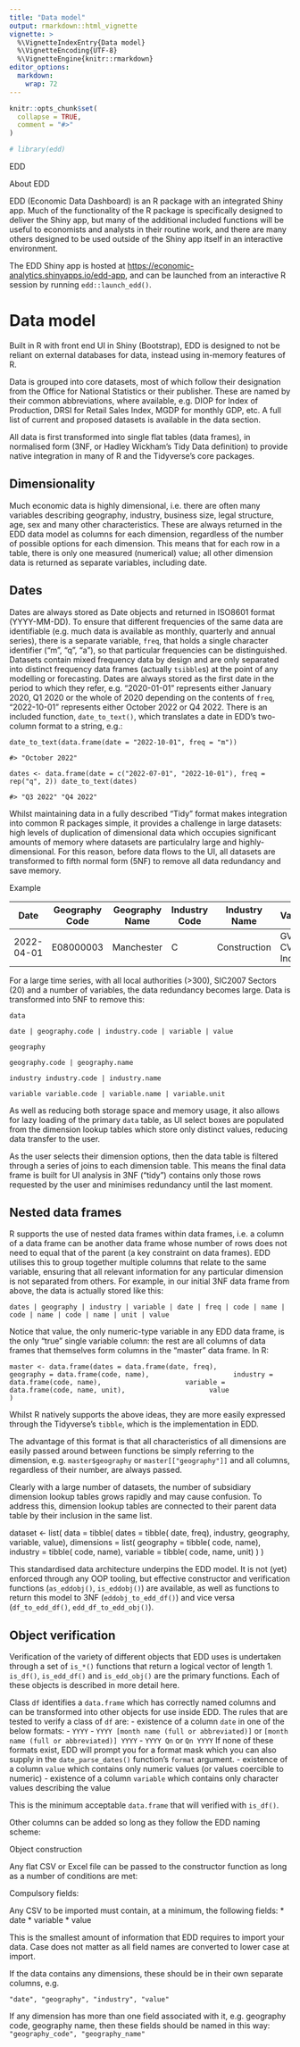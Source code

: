 ```yaml
---
title: "Data model"
output: rmarkdown::html_vignette
vignette: >
  %\VignetteIndexEntry{Data model}
  %\VignetteEncoding{UTF-8}
  %\VignetteEngine{knitr::rmarkdown}
editor_options: 
  markdown: 
    wrap: 72
---
```


```r
knitr::opts_chunk$set(
  collapse = TRUE,
  comment = "#>"
)
```

```r
# library(edd)
```

EDD

About EDD

EDD (Economic Data Dashboard) is an R package with an integrated Shiny
app. Much of the functionality of the R package is specifically designed
to deliver the Shiny app, but many of the additional included functions
will be useful to economists and analysts in their routine work, and
there are many others designed to be used outside of the Shiny app
itself in an interactive environment.

The EDD Shiny app is hosted at
<https://economic-analytics.shinyapps.io/edd-app>, and can be launched
from an interactive R session by running `edd::launch_edd()`.

# Data model

Built in R with front end UI in Shiny (Bootstrap), EDD is designed to
not be reliant on external databases for data, instead using in-memory
features of R.

Data is grouped into core datasets, most of which follow their
designation from the Office for National Statistics or their publisher.
These are named by their common abbreviations, where available, e.g.
DIOP for Index of Production, DRSI for Retail Sales Index, MGDP for
monthly GDP, etc. A full list of current and proposed datasets is
available in the data section.

All data is first transformed into single flat tables (data frames), in
normalised form (3NF, or Hadley Wickham's Tidy Data definition) to
provide native integration in many of R and the Tidyverse's core
packages.

## Dimensionality

Much economic data is highly dimensional, i.e. there are often many
variables describing geography, industry, business size, legal
structure, age, sex and many other characteristics. These are always
returned in the EDD data model as columns for each dimension, regardless
of the number of possible options for each dimension. This means that
for each row in a table, there is only one measured (numerical) value;
all other dimension data is returned as separate variables, including
date.

## Dates

Dates are always stored as Date objects and returned in ISO8601 format
(YYYY-MM-DD). To ensure that different frequencies of the same data are
identifiable (e.g. much data is available as monthly, quarterly and
annual series), there is a separate variable, `freq`, that holds a
single character identifier ("m", "q", "a"), so that particular
frequencies can be distinguished. Datasets contain mixed frequency data
by design and are only separated into distinct frequency data frames
(actually `tsibble`s) at the point of any modelling or forecasting.
Dates are always stored as the first date in the period to which they
refer, e.g. "2020-01-01" represents either January 2020, Q1 2020 or the
whole of 2020 depending on the contents of `freq`, "2022-10-01"
represents either October 2022 or Q4 2022. There is an included
function, `date_to_text()`, which translates a date in EDD's two-column
format to a string, e.g.:

`date_to_text(data.frame(date = "2022-10-01", freq = "m"))`

`#> "October 2022"`

`dates <- data.frame(date = c("2022-07-01", "2022-10-01"), freq = rep("q", 2)) date_to_text(dates)`

`#> "Q3 2022" "Q4 2022"`

Whilst maintaining data in a fully described "Tidy" format makes
integration into common R packages simple, it provides a challenge in
large datasets: high levels of duplication of dimensional data which
occupies significant amounts of memory where datasets are particulalry
large and highly-dimensional. For this reason, before data flows to the
UI, all datasets are transformed to fifth normal form (5NF) to remove
all data redundancy and save memory.

Example

| Date       | Geography Code | Geography Name | Industry Code | Industry Name | Variable      | Value |
|------------|----------------|----------------|---------------|---------------|---------------|-------|
| 2022-04-01 | E08000003      | Manchester     | C             | Construction  | GVA CVM Index | 101.5 |

For a large time series, with all local authorities (\>300), SIC2007
Sectors (20) and a number of variables, the data redundancy becomes
large. Data is transformed into 5NF to remove this:

`data`

`date | geography.code | industry.code | variable | value`

`geography`

`geography.code | geography.name`

`industry industry.code | industry.name`

`variable variable.code | variable.name | variable.unit`

As well as reducing both storage space and memory usage, it also allows
for lazy loading of the primary `data` table, as UI select boxes are
populated from the dimension lookup tables which store only distinct
values, reducing data transfer to the user.

As the user selects their dimension options, then the data table is
filtered through a series of joins to each dimension table. This means
the final data frame is built for UI analysis in 3NF ("tidy") contains
only those rows requested by the user and minimises redundancy until the
last moment.

## Nested data frames

R supports the use of nested data frames within data frames, i.e. a
column of a data frame can be another data frame whose number of rows
does not need to equal that of the parent (a key constraint on data
frames). EDD utilises this to group together multiple columns that
relate to the same variable, ensuring that all relevant information for
any particular dimension is not separated from others. For example, in
our initial 3NF data frame from above, the data is actually stored like
this:

`dates | geography | industry | variable | date | freq | code | name | code | name | code | name | unit | value`

Notice that value, the only numeric-type variable in any EDD data frame,
is the only "true" single variable column: the rest are all columns of
data frames that themselves form columns in the "master" data frame. In
R:

`master <- data.frame(dates = data.frame(date, freq),                     geography = data.frame(code, name),                     industry = data.frame(code, name),                     variable = data.frame(code, name, unit),                     value                     )`

Whilst R natively supports the above ideas, they are more easily
expressed through the Tidyverse's `tibble`, which is the implementation
in EDD.

The advantage of this format is that all characteristics of all
dimensions are easily passed around between functions be simply
referring to the dimension, e.g. `master$geography` or
`master[["geography"]]` and all columns, regardless of their number, are
always passed.

Clearly with a large number of datasets, the number of subsidiary
dimension lookup tables grows rapidly and may cause confusion. To
address this, dimension lookup tables are connected to their parent data
table by their inclusion in the same list.

dataset \<- list( data = tibble( dates = tibble( date, freq), industry,
geography, variable, value), dimensions = list( geography = tibble(
code, name), industry = tibble( code, name), variable = tibble( code,
name, unit) ) )

This standardised data architecture underpins the EDD model. It is not
(yet) enforced through any OOP tooling, but effective constructor and
verification functions (`as_eddobj()`, `is_eddobj()`) are available, as
well as functions to return this model to 3NF (`eddobj_to_edd_df()`) and
vice versa (`df_to_edd_df()`, `edd_df_to_edd_obj()`).

## Object verification

Verification of the variety of different objects that EDD uses is
undertaken through a set of `is_*()` functions that return a logical
vector of length 1. `is_df()`, `is_edd_df()` and `is_edd_obj()` are the
primary functions. Each of these objects is described in more detail
here.

Class `df` identifies a `data.frame` which has correctly named columns
and can be transformed into other objects for use inside EDD. The rules
that are tested to verify a class of `df` are: - existence of a column
`date` in one of the below formats: - `YYYY` -
`YYYY [month name (full or abbreviated)]` or
`[month name (full or abbreviated)] YYYY` - `YYYY Qn` or `Qn YYYY` If
none of these formats exist, EDD will prompt you for a format mask which
you can also supply in the `date_parse_dates()` function's `format`
argument. - existence of a column `value` which contains only numeric
values (or values coercible to numeric) - existence of a column
`variable` which contains only character values describing the value

This is the minimum acceptable `data.frame` that will verified with
`is_df()`.

Other columns can be added so long as they follow the EDD naming scheme:

Object construction

Any flat CSV or Excel file can be passed to the constructor function as
long as a number of conditions are met:

Compulsory fields:

Any CSV to be imported must contain, at a minimum, the following fields:
\* date \* variable \* value

This is the smallest amount of information that EDD requires to import
your data. Case does not matter as all field names are converted to
lower case at import.

If the data contains any dimensions, these should be in their own
separate columns, e.g.

`"date", "geography", "industry", "value"`

If any dimension has more than one field associated with it, e.g.
geography code, geography name, then these fields should be named in
this way: `"geography_code", "geography_name"`
